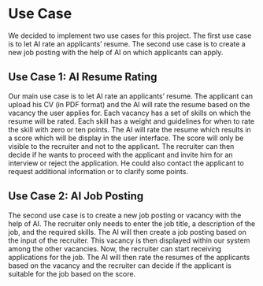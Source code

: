 # Use Case

We decided to implement two use cases for this project. The first use case is to let AI rate an applicants' resume. The second use case is to create a new job posting with the help of AI on which applicants can apply. 

## Use Case 1: AI Resume Rating

Our main use case is to let AI rate an applicants' resume. The applicant can upload his CV (in PDF format) and the AI will rate the resume based on the vacancy the user applies for. Each vacancy has a set of skills on which the resume will be rated. Each skill has a weight and guidelines for when to rate the skill with zero or ten points. The AI will rate the resume which results in a score which will be display in the user interface. The score will only be visible to the recruiter and not to the applicant. The recruiter can then decide if he wants to proceed with the applicant and invite him for an interview or reject the application. He could also contact the applicant to request additional information or to clarify some points.

## Use Case 2: AI Job Posting

The second use case is to create a new job posting or vacancy with the help of AI. The recruiter only needs to enter the job title, a description of the job, and the required skills. The AI will then create a job posting based on the input of the recruiter. This vacancy is then displayed within our system among the other vacancies. Now, the recruiter can start receiving applications for the job. The AI will then rate the resumes of the applicants based on the vacancy and the recruiter can decide if the applicant is suitable for the job based on the score.